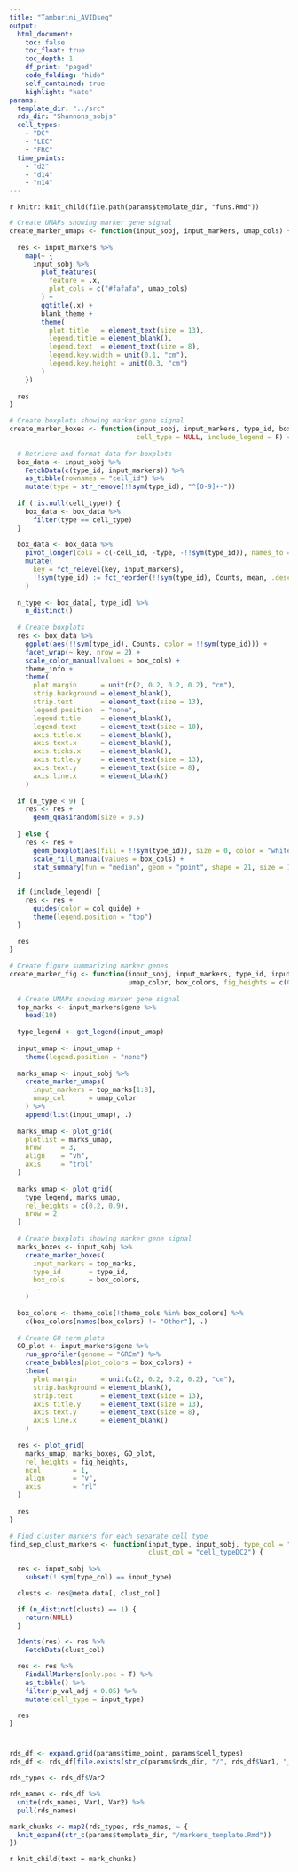 ```yaml
---
title: "Tamburini_AVIDseq"
output:
  html_document:
    toc: false
    toc_float: true
    toc_depth: 1
    df_print: "paged"
    code_folding: "hide"
    self_contained: true
    highlight: "kate"
params:
  template_dir: "../src"
  rds_dir: "Shannons_sobjs"
  cell_types:
    - "DC"
    - "LEC"
    - "FRC"
  time_points:
    - "d2"
    - "d14"
    - "n14"
---
```


`r knitr::knit_child(file.path(params$template_dir, "funs.Rmd"))`

```r

# Create UMAPs showing marker gene signal
create_marker_umaps <- function(input_sobj, input_markers, umap_cols) {
  
  res <- input_markers %>%
    map(~ {
      input_sobj %>%
        plot_features(
          feature = .x,
          plot_cols = c("#fafafa", umap_cols)
        ) +
        ggtitle(.x) +
        blank_theme +
        theme(
          plot.title   = element_text(size = 13),
          legend.title = element_blank(),
          legend.text  = element_text(size = 8),
          legend.key.width = unit(0.1, "cm"),
          legend.key.height = unit(0.3, "cm")
        )
    })
  
  res
}

# Create boxplots showing marker gene signal
create_marker_boxes <- function(input_sobj, input_markers, type_id, box_cols, 
                                cell_type = NULL, include_legend = F) {
  
  # Retrieve and format data for boxplots
  box_data <- input_sobj %>%
    FetchData(c(type_id, input_markers)) %>%
    as_tibble(rownames = "cell_id") %>%
    mutate(type = str_remove(!!sym(type_id), "^[0-9]+-"))
  
  if (!is.null(cell_type)) {
    box_data <- box_data %>%
      filter(type == cell_type)
  }
  
  box_data <- box_data %>%
    pivot_longer(cols = c(-cell_id, -type, -!!sym(type_id)), names_to = "key", values_to = "Counts") %>%
    mutate(
      key = fct_relevel(key, input_markers),
      !!sym(type_id) := fct_reorder(!!sym(type_id), Counts, mean, .desc = T)
    )
  
  n_type <- box_data[, type_id] %>%
    n_distinct()
  
  # Create boxplots
  res <- box_data %>%
    ggplot(aes(!!sym(type_id), Counts, color = !!sym(type_id))) + 
    facet_wrap(~ key, nrow = 2) +
    scale_color_manual(values = box_cols) +
    theme_info +
    theme(
      plot.margin      = unit(c(2, 0.2, 0.2, 0.2), "cm"),
      strip.background = element_blank(),
      strip.text       = element_text(size = 13),
      legend.position  = "none",
      legend.title     = element_blank(),
      legend.text      = element_text(size = 10),
      axis.title.x     = element_blank(),
      axis.text.x      = element_blank(),
      axis.ticks.x     = element_blank(),
      axis.title.y     = element_text(size = 13),
      axis.text.y      = element_text(size = 8),
      axis.line.x      = element_blank()
    )
  
  if (n_type < 9) {
    res <- res +
      geom_quasirandom(size = 0.5)
    
  } else {
    res <- res +
      geom_boxplot(aes(fill = !!sym(type_id)), size = 0, color = "white", outlier.color = "#f0f0f0", outlier.size = 0.25) +
      scale_fill_manual(values = box_cols) +
      stat_summary(fun = "median", geom = "point", shape = 21, size = 1, color = "white", fill = "white")
  }
  
  if (include_legend) {
    res <- res +
      guides(color = col_guide) +
      theme(legend.position = "top")
  }
  
  res
}

# Create figure summarizing marker genes
create_marker_fig <- function(input_sobj, input_markers, type_id, input_umap, 
                              umap_color, box_colors, fig_heights = c(0.42, 0.34, 0.24), ...) {
  
  # Create UMAPs showing marker gene signal
  top_marks <- input_markers$gene %>%
    head(10)
  
  type_legend <- get_legend(input_umap)
  
  input_umap <- input_umap +
    theme(legend.position = "none")
  
  marks_umap <- input_sobj %>%
    create_marker_umaps(
      input_markers = top_marks[1:8],
      umap_col      = umap_color
    ) %>%
    append(list(input_umap), .)
  
  marks_umap <- plot_grid(
    plotlist = marks_umap,
    nrow     = 3,
    align    = "vh",
    axis     = "trbl"
  )
  
  marks_umap <- plot_grid(
    type_legend, marks_umap,
    rel_heights = c(0.2, 0.9),
    nrow = 2
  )
  
  # Create boxplots showing marker gene signal
  marks_boxes <- input_sobj %>%
    create_marker_boxes(
      input_markers = top_marks,
      type_id       = type_id,
      box_cols      = box_colors,
      ...
    )
  
  box_colors <- theme_cols[!theme_cols %in% box_colors] %>%
    c(box_colors[names(box_colors) != "Other"], .)
  
  # Create GO term plots
  GO_plot <- input_markers$gene %>%
    run_gprofiler(genome = "GRCm") %>%
    create_bubbles(plot_colors = box_colors) +
    theme(
      plot.margin      = unit(c(2, 0.2, 0.2, 0.2), "cm"),
      strip.background = element_blank(),
      strip.text       = element_text(size = 13),
      axis.title.y     = element_text(size = 13),
      axis.text.y      = element_text(size = 8),
      axis.line.x      = element_blank()
    )
  
  res <- plot_grid(
    marks_umap, marks_boxes, GO_plot,
    rel_heights = fig_heights,
    ncol        = 1,
    align       = "v",
    axis        = "rl"
  )
  
  res
}

# Find cluster markers for each separate cell type
find_sep_clust_markers <- function(input_type, input_sobj, type_col = "cell_typeDC",
                                   clust_col = "cell_typeDC2") {
  
  res <- input_sobj %>%
    subset(!!sym(type_col) == input_type)

  clusts <- res@meta.data[, clust_col]

  if (n_distinct(clusts) == 1) {
    return(NULL)
  }

  Idents(res) <- res %>%
    FetchData(clust_col)

  res <- res %>%
    FindAllMarkers(only.pos = T) %>%
    as_tibble() %>%
    filter(p_val_adj < 0.05) %>%
    mutate(cell_type = input_type)

  res
}

```

# {.tabset .tabset-pills}

```r

rds_df <- expand.grid(params$time_point, params$cell_types)
rds_df <- rds_df[file.exists(str_c(params$rds_dir, "/", rds_df$Var1, "_", rds_df$Var2, "_so.rds")), ]

rds_types <- rds_df$Var2

rds_names <- rds_df %>%
  unite(rds_names, Var1, Var2) %>%
  pull(rds_names)

mark_chunks <- map2(rds_types, rds_names, ~ {
  knit_expand(str_c(params$template_dir, "/markers_template.Rmd"))
})

```

`r knit_child(text = mark_chunks)`

